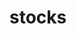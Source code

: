 # stocks


<ul className="grid grid-cols-1 md:grid-cols-2 lg:grid-cols-3 xl:grid-cols-4 gap-4 -ml-6">
<ReferenceCard
    title="info"
    description="Get general price and performance metrics of a stock."
    url="/platform/reference/stocks/info"
    command="true"
/>
<ReferenceCard
    title="load"
    description="Load stock data for a specific ticker."
    url="/platform/reference/stocks/load"
    command="true"
/>
<ReferenceCard
    title="multiples"
    description="Get valuation multiples for a stock ticker."
    url="/platform/reference/stocks/multiples"
    command="true"
/>
<ReferenceCard
    title="news"
    description="Get news for one or more stock tickers."
    url="/platform/reference/stocks/news"
    command="true"
/>
<ReferenceCard
    title="quote"
    description="Load stock data for a specific ticker."
    url="/platform/reference/stocks/quote"
    command="true"
/>
<ReferenceCard
    title="search"
    description="Search for a company or stock ticker."
    url="/platform/reference/stocks/search"
    command="true"
/>
</ul>
